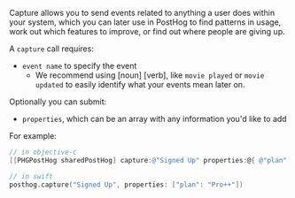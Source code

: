 Capture allows you to send events related to anything a user does within your system, which you can later use in PostHog to find 
patterns in usage, work out which features to improve, or find out where people are giving up.

A `capture` call requires:

* `event name` to specify the event
  * We recommend using [noun] [verb], like `movie played` or `movie updated` to easily identify what your events mean later on.

Optionally you can submit:

* `properties`, which can be an array with any information you'd like to add

For example:

```objectivec
// in objective-c
[[PHGPostHog sharedPostHog] capture:@"Signed Up" properties:@{ @"plan": @"Pro++" }];
```

```swift
// in swift
posthog.capture("Signed Up", properties: ["plan": "Pro++"])
```
